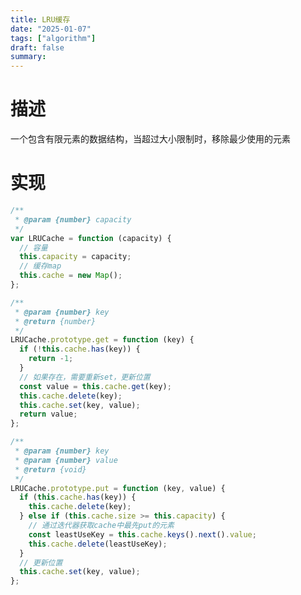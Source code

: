 ```yaml
---
title: LRU缓存
date: "2025-01-07"
tags: ["algorithm"]
draft: false
summary:
---
```


# 描述

一个包含有限元素的数据结构，当超过大小限制时，移除最少使用的元素

# 实现

```js
/**
 * @param {number} capacity
 */
var LRUCache = function (capacity) {
  // 容量
  this.capacity = capacity;
  // 缓存map
  this.cache = new Map();
};

/**
 * @param {number} key
 * @return {number}
 */
LRUCache.prototype.get = function (key) {
  if (!this.cache.has(key)) {
    return -1;
  }
  // 如果存在，需要重新set，更新位置
  const value = this.cache.get(key);
  this.cache.delete(key);
  this.cache.set(key, value);
  return value;
};

/**
 * @param {number} key
 * @param {number} value
 * @return {void}
 */
LRUCache.prototype.put = function (key, value) {
  if (this.cache.has(key)) {
    this.cache.delete(key);
  } else if (this.cache.size >= this.capacity) {
    // 通过迭代器获取cache中最先put的元素
    const leastUseKey = this.cache.keys().next().value;
    this.cache.delete(leastUseKey);
  }
  // 更新位置
  this.cache.set(key, value);
};
```